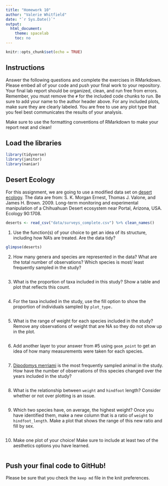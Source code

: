 ```yaml
---
title: "Homework 10"
author: "Valerie Whitfield"
date: "`r Sys.Date()`"
output:
  html_document:
    theme: spacelab
    toc: no
---
```


```r
knitr::opts_chunk$set(echo = TRUE)
```

## Instructions
Answer the following questions and complete the exercises in RMarkdown. Please embed all of your code and push your final work to your repository. Your final lab report should be organized, clean, and run free from errors. Remember, you must remove the `#` for the included code chunks to run. Be sure to add your name to the author header above. For any included plots, make sure they are clearly labeled. You are free to use any plot type that you feel best communicates the results of your analysis.  

Make sure to use the formatting conventions of RMarkdown to make your report neat and clean!  

## Load the libraries
```r
library(tidyverse)
library(janitor)
library(naniar)
``` 

## Desert Ecology
For this assignment, we are going to use a modified data set on [desert ecology](http://esapubs.org/archive/ecol/E090/118/). The data are from: S. K. Morgan Ernest, Thomas J. Valone, and James H. Brown. 2009. Long-term monitoring and experimental manipulation of a Chihuahuan Desert ecosystem near Portal, Arizona, USA. Ecology 90:1708.
```r
deserts <- read_csv("data/surveys_complete.csv") %>% clean_names()
```

1. Use the function(s) of your choice to get an idea of its structure, including how NA's are treated. Are the data tidy?  

```r
glimpse(deserts)
```


2. How many genera and species are represented in the data? What are the total number of observations? Which species is most/ least frequently sampled in the study?

```r

```

3. What is the proportion of taxa included in this study? Show a table and plot that reflects this count.

```r

```

4. For the taxa included in the study, use the fill option to show the proportion of individuals sampled by `plot_type.`

```r

```

5. What is the range of weight for each species included in the study? Remove any observations of weight that are NA so they do not show up in the plot.

```r

```

6. Add another layer to your answer from #5 using `geom_point` to get an idea of how many measurements were taken for each species.

```r

```

7. [Dipodomys merriami](https://en.wikipedia.org/wiki/Merriam's_kangaroo_rat) is the most frequently sampled animal in the study. How have the number of observations of this species changed over the years included in the study?

```r

```

8. What is the relationship between `weight` and `hindfoot` length? Consider whether or not over plotting is an issue.

```r

```

9. Which two species have, on average, the highest weight? Once you have identified them, make a new column that is a ratio of `weight` to `hindfoot_length`. Make a plot that shows the range of this new ratio and fill by sex.

```r

```

10. Make one plot of your choice! Make sure to include at least two of the aesthetics options you have learned.

```r

```

## Push your final code to GitHub!
Please be sure that you check the `keep md` file in the knit preferences. 